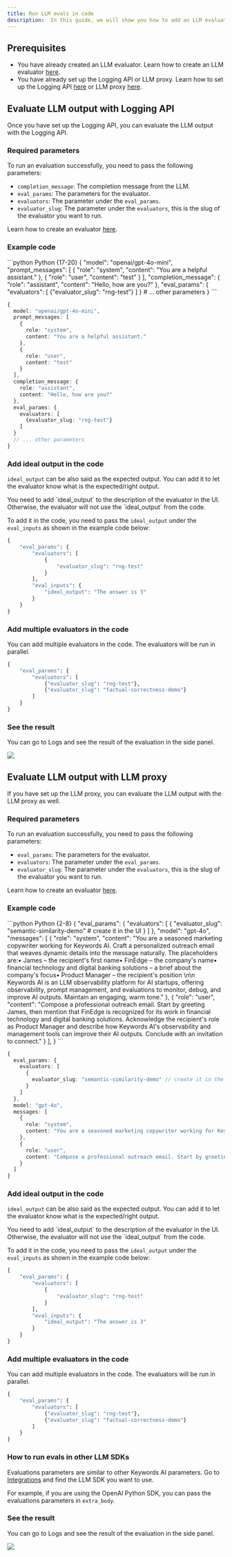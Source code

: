 ```yaml
---
title: Run LLM evals in code
description:  In this guide, we will show you how to add an LLM evaluator in the code.
---
```


## Prerequisites
- You have already created an LLM evaluator. Learn how to create an LLM evaluator [here](https://docs.keywordsai.co/features/evaluation/llm-evals/llm-evaluator).
- You have already set up the Logging API or LLM proxy. Learn how to set up the Logging API [here](/features/monitoring/logging-api) or LLM proxy [here](/get-started/llm-inference).

## Evaluate LLM output with Logging API
Once you have set up the Logging API, you can evaluate the LLM output with the Logging API.

### Required parameters
To run an evaluation successfully, you need to pass the following parameters:

- `completion_message`: The completion message from the LLM.
- `eval_params`: The parameters for the evaluator.
- `evaluators`: The parameter under the `eval_params`.
- `evaluator_slug`: The parameter under the `evaluators`, this is the slug of the evaluator you want to run. 

Learn how to create an evaluator [here](/features/evaluation/llm-evals/llm-evaluator).

### Example code

<CodeGroup>
```python Python {17-20}
{
    "model": "openai/gpt-4o-mini",
    "prompt_messages": [
        {
            "role": "system",
            "content": "You are a helpful assistant."
        },
        {
            "role": "user",
            "content": "test"
        }
    ],
    "completion_message": {
        "role": "assistant",
        "content": "Hello, how are you?"
    },
    "eval_params": {
        "evaluators": [
            {"evaluator_slug": "rng-test"}
        ]
    }
    # ... other parameters
}
```

```Typescript Typescript {17-21}
{
  model: "openai/gpt-4o-mini",
  prompt_messages: [
    {
      role: "system",
      content: "You are a helpful assistant."
    },
    {
      role: "user",
      content: "test"
    }
  ],
  completion_message: {
    role: "assistant",
    content: "Hello, how are you?"
  },
  eval_params: {
    evaluators: [
      {evaluator_slug: "rng-test"}
    ]
  }
  // ... other parameters
}
```

</CodeGroup>

### Add ideal output in the code
`ideal_output` can be also said as the expected output. You can add it to let the evaluator know what is the expected/right output.

<Note>
You need to add `ideal_output` to the description of the evaluator in the UI. Otherwise, the evaluator will not use the `ideal_output` from the code.
</Note>

To add it in the code, you need to pass the `ideal_output` under the `eval_inputs` as shown in the example code below:

```python Example {8-10}
{
    "eval_params": {
        "evaluators": [
            {
                "evaluator_slug": "rng-test"
            }
        ],
        "eval_inputs": {
            "ideal_output": "The answer is 3"
        }
    }
}
```
### Add multiple evaluators in the code
You can add multiple evaluators in the code. The evaluators will be run in parallel.

```python Example
{
    "eval_params": {
        "evaluators": [
            {"evaluator_slug": "rng-test"},
            {"evaluator_slug": "factual-correctness-demo"}
        ]
    }
}

```

### See the result
You can go to Logs and see the result of the evaluation in the side panel.

<Frame>
<img src="https://keywordsai-static.s3.us-east-1.amazonaws.com/docs/evaluations/llm-evals/evals_sidepanel.png"/>
</Frame>

## Evaluate LLM output with LLM proxy
If you have set up the LLM proxy, you can evaluate the LLM output with the LLM proxy as well.

### Required parameters
To run an evaluation successfully, you need to pass the following parameters:
- `eval_params`: The parameters for the evaluator.
- `evaluators`: The parameter under the `eval_params`.
- `evaluator_slug`: The parameter under the `evaluators`, this is the slug of the evaluator you want to run. 

Learn how to create an evaluator [here](/features/evaluation/llm-evals/llm-evaluator).
### Example code
<CodeGroup>
```python Python {2-8}
{
"eval_params": {
    "evaluators": [
        {
            "evaluator_slug": "semantic-similarity-demo" # create it in the UI
        }
    ]
},
"model": "gpt-4o",
"messages": [
    {
        "role": "system",
        "content": "You are a seasoned marketing copywriter working for Keywords AI. Craft a personalized outreach email that weaves dynamic details into the message naturally. The placeholders are:• James – the recipient's first name• FinEdge – the company's name• financial technology and digital banking solutions – a brief about the company's focus• Product Manager – the recipient's position  \n\n Keywords AI is an LLM observability platform for AI startups, offering observability, prompt management, and evaluations to monitor, debug, and improve AI outputs. Maintain an engaging, warm tone."
    },
    {
        "role": "user",
        "content": "Compose a professional outreach email. Start by greeting James, then mention that FinEdge is recognized for its work in financial technology and digital banking solutions. Acknowledge the recipient's role as Product Manager and describe how Keywords AI's observability and management tools can improve their AI outputs. Conclude with an invitation to connect."
    }
],
}
```

```Typescript Typescript {2-8}
{
  eval_params: {
    evaluators: [
      {
        evaluator_slug: "semantic-similarity-demo" // create it in the UI
      }
    ]
  },
  model: "gpt-4o",
  messages: [
    {
      role: "system",
      content: "You are a seasoned marketing copywriter working for Keywords AI. Craft a personalized outreach email that weaves dynamic details into the message naturally. The placeholders are:• James – the recipient's first name• FinEdge – the company's name• financial technology and digital banking solutions – a brief about the company's focus• Product Manager – the recipient's position  \n\n Keywords AI is an LLM observability platform for AI startups, offering observability, prompt management, and evaluations to monitor, debug, and improve AI outputs. Maintain an engaging, warm tone."
    },
    {
      role: "user",
      content: "Compose a professional outreach email. Start by greeting James, then mention that FinEdge is recognized for its work in financial technology and digital banking solutions. Acknowledge the recipient's role as Product Manager and describe how Keywords AI's observability and management tools can improve their AI outputs. Conclude with an invitation to connect."
    }
  ]
}
```
</CodeGroup>

### Add ideal output in the code
`ideal_output` can be also said as the expected output. You can add it to let the evaluator know what is the expected/right output.

<Note>
You need to add `ideal_output` to the description of the evaluator in the UI. Otherwise, the evaluator will not use the `ideal_output` from the code.
</Note>

To add it in the code, you need to pass the `ideal_output` under the `eval_inputs` as shown in the example code below:

```python Example {8-10}
{
    "eval_params": {
        "evaluators": [
            {
                "evaluator_slug": "rng-test"
            }
        ],
        "eval_inputs": {
            "ideal_output": "The answer is 3"
        }
    }
}
```

### Add multiple evaluators in the code
You can add multiple evaluators in the code. The evaluators will be run in parallel.

```python Example
{
    "eval_params": {
        "evaluators": [
            {"evaluator_slug": "rng-test"},
            {"evaluator_slug": "factual-correctness-demo"}
        ]
    }
}
```
### How to run evals in other LLM SDKs
Evaluations parameters are similar to other Keywords AI parameters. Go to [Integrations](/integration/own-api-keys) and find the LLM SDK you want to use.

For example, if you are using the OpenAI Python SDK, you can pass the evaluations parameters in `extra_body`.

### See the result
You can go to Logs and see the result of the evaluation in the side panel.

<Frame>
<img src="https://keywordsai-static.s3.us-east-1.amazonaws.com/docs/evaluations/llm-evals/evals_sidepanel.png"/>
</Frame>
